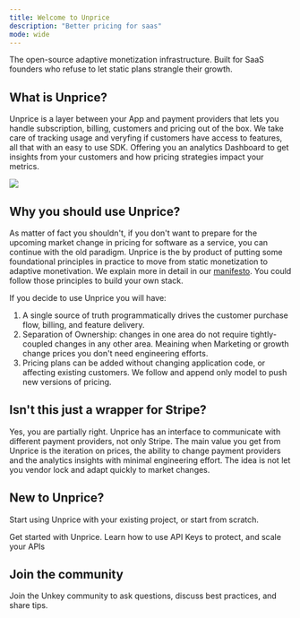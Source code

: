 ```yaml
---
title: Welcome to Unprice
description: "Better pricing for saas"
mode: wide
---
```


The open-source adaptive monetization infrastructure. Built for SaaS founders who refuse to let static plans strangle their growth.

## What is Unprice?

Unprice is a layer between your App and payment providers that lets you handle subscription, billing, customers and pricing out of the box. We take care of tracking usage and veryfing if customers have access to features, all that with an easy to use SDK. Offering you an analytics Dashboard to get insights from your customers and how pricing strategies impact your metrics.

<Frame caption="unprice overview">
  <img src="/images/unprice-overview.png"/>
</Frame>

## Why you should use Unprice?

As matter of fact you shouldn't, if you don't want to prepare for the upcoming market change in pricing for software as a service, you can continue with the old paradigm. Unprice is the by product of putting some foundational principles in practice to move from static monetization to adaptive monetivation. We explain more in detail in our [manifesto](https://unprice.dev/manifesto). You could follow those principles to build your own stack.

If you decide to use Unprice you will have:

1. A single source of truth programmatically drives the customer purchase flow, billing, and feature delivery.
2. Separation of Ownership: changes in one area do not require tightly-coupled changes in any other area. Meaining when Marketing or growth change prices you don't need engineering efforts.
3. Pricing plans can be added without changing application code, or affecting existing customers. We follow and append only model to push new versions of pricing.


## Isn't this just a wrapper for Stripe?

Yes, you are partially right. Unprice has an interface to communicate with different payment providers, not only Stripe. The main value you get from Unprice is the iteration on prices, the ability to change payment providers and the analytics insights with minimal engineering effort. The idea is not let you vendor lock and adapt quickly to market changes.


## New to Unprice?

Start using Unprice with your existing project, or start from scratch.

<CardGroup cols={2}>
  <Card
    title="Quickstart"
    icon="bolt-lightning"
    href="/quickstart/onboarding-plan"
  >
    Get started with Unprice.
  </Card>
  <Card
    title="Features"
    icon="list"
    href="/apis/introduction"
  >
    Learn how to use API Keys to protect, and scale your APIs
  </Card>
</CardGroup>


## Join the community

Join the Unkey community to ask questions, discuss best practices, and share tips.

<CardGroup cols={3}>
  <Card title="Discord" icon="discord" href="https://unprice.com/discord" />
  <Card
    title="GitHub"
    icon="github"
    href="https://github.com/jhonsfran1165/unprice"
  ></Card>
</CardGroup>